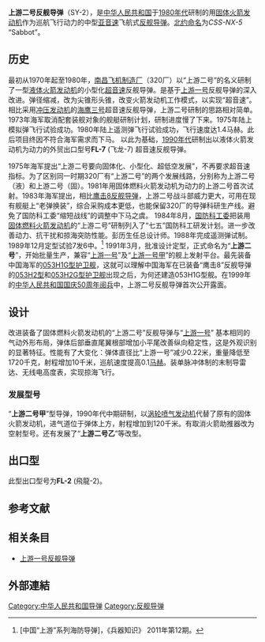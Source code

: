 {{Infobox_Missile
|is_missile=yes
|name=上游二号反舰导弹
|image=  
|image_size= 
|image_caption=  
|Function=飞航式反艦导弹
|Contractor=南昌飞机制造厂（320厂）
|Unit_cost= 
|Deployment= 1991年
|Engine= 发动机
|Launch_mass= 1300 kg
|Length= 6.0m
|Diameter= 0.54m
|Wing_span=  1.7m
|Speed= 0.9马赫
|Range= 50 km
|Flying_altitude= 20m
|Warhead=365千克半穿甲战斗部
|Guidance=主動雷達導引
|Launch_platform= 舰基
}}
'''上游二号反舰导弹'''（SY-2），是[[中华人民共和国|中华人民共和国]]于[[1980年代|1980年代]]研制的用[[固体火箭发动机|固体火箭发动机]]作为巡航飞行动力的中型[[亚音速|亚音速]]飞航式[[反舰导弹|反舰导弹]]。[[北约命名|北约命名]]为''CSS-NX-5'' “Sabbot”。

== 历史 ==
最初从1970年起至1980年，[[南昌飞机制造厂|南昌飞机制造厂]]（320厂）以“上游二号”的名义研制了一型[[液体火箭发动机|液体火箭发动机]]的小型化[[超音速|超音速]]反舰导弹。是基于[[上游一号|上游一号]]反舰导弹的深入改进。弹径缩减，改为尖锥形头锥，改变火箭发动机工作模式，以实现“超音速”。相比采用[[冲压发动机|冲压发动机]]的[[海鹰三号|海鹰三号]]超音速反舰导弹，上游二号研制的思路相对简单。1973年海军取消配套装舰对象的舰艇研制计划，研制进度慢了下来。1975年陆上模拟弹飞行试验成功。1980年陆上遥测弹飞行试验成功，飞行速度达1.4马赫。此后项目终因不符合海军需求而下马。
以此为基础，[[1990年代|1990年代]]研制出以液体火箭发动机为动力的外贸出口型号'''FL-7''' (飞龙-7) 超音速反舰导弹。

1975年海军提出“上游二号要向固体化、小型化、超低空发展”，不再要求超音速指标。为了区别同一时期320厂有“上游二号”的两个发展线路，分别称为上游二号（液）和上游二号（固）。1981年用固体燃料火箭发动机为动力的上游二号首次试射。1983年海军提出，相比[[鹰击8反舰导弹|鹰击8反舰导弹]]，上游二号战斗部威力更大，可用在现有舰艇上“老弹换装”，综合采购成本更低，也能保留320厂的导弹科研生产线。避免了国防科工委“缩短战线”的调整中下马之虞。
1984年8月，[[国防科工委|国防科工委]]把装用[[固态火箭发动机|固体燃料火箭发动机]]的“上游二号”研制列入了“七五”国防科工研发计划。进一步改善动力、抗干扰和掠海突防性能。彭历生任总设计师。1988年完成遥测弹试制。1989年12月定型试验7发6中。<ref>[中国“上游”系列海防导弹]，《兵器知识》 2011年第12期。</ref> 1991年3月，批准设计定型，正式命名为“'''上游二号'''”，开始批量生产，兼容“[[上游一号|上游一号]]”及“[[上游一号#改进型号|上游一号甲]]”的舰上发射平台。最先装备中国海军的[[053H1G型护卫舰|053H1G型护卫舰]]，这就可以理解中国海军在已装备“鹰击8”反舰导弹的[[053H2型护卫舰|053H2型]]和[[053H2G型护卫舰|053H2G型护卫舰]]出现之后，为何还建造053H1G型舰。在1999年的[[首都各界庆祝中华人民共和国成立50周年大会|中华人民共和国国庆50周年阅兵]]中，上游二号反舰导弹首次公开露面。

== 设计 ==
改进装备了固体燃料火箭发动机的“上游二号”反舰导弹与“[[上游一号|上游一号]]” 基本相同的气动外形布局，弹体后部垂直尾翼根部增加小平尾改善纵向稳定性，这是外观识别的显著特征。性能有了大变化：弹体直径比“上游一号”减少0.22米，重量降低至1720千克，射程增加10千米，巡航速度提高0.1[[马赫|马赫]]。装单脉冲体制的末制导雷达、无线电高度表，实现掠海飞行。

=== 发展型号 === 
“'''上游二号甲'''”型导弹，1990年代中期研制，以[[涡轮喷气发动机|涡轮喷气发动机]]代替了原有的固体火箭发动机，进气道位于弹体上方，射程增加到120千米。有取消火箭助推器改为空射型号。还有发展了“'''上游二号乙'''”等改型。

== 出口型 ==
此型出口型号为'''FL-2''' (飛龍-2)。

== 参考文献 ==
<references />

== 相关条目 ==
* [[上游一号|上游一号反舰导弹]]

== 外部連結 ==

{{中华人民共和国导弹}}
[[Category:中华人民共和国导弹|Category:中华人民共和国导弹]]
[[Category:反舰导弹|Category:反舰导弹]]